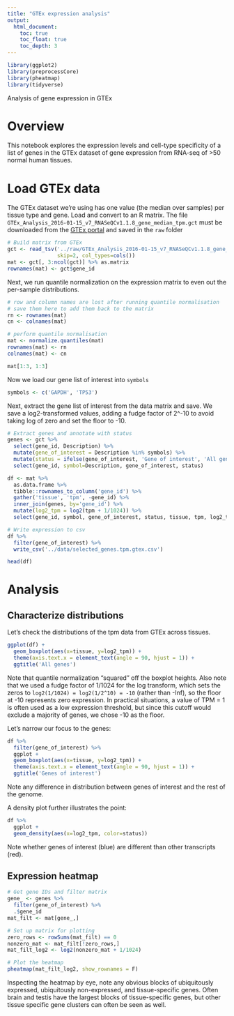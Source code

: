 ```yaml
---
title: "GTEx expression analysis"
output:
  html_document:
    toc: true
    toc_float: true
    toc_depth: 3
---
```


```r
library(ggplot2)
library(preprocessCore)
library(pheatmap)
library(tidyverse)
```

Analysis of gene expression in GTEx

# Overview

This notebook explores the expression levels and cell-type specificity of a list of genes in the GTEx dataset of gene expression from RNA-seq of >50 normal human tissues.

# Load GTEx data
The GTEx dataset we're using has one value (the median over samples) per tissue type and gene. Load and convert to an R matrix. The file `GTEx_Analysis_2016-01-15_v7_RNASeQCv1.1.8_gene_median_tpm.gct` must be downloaded from the [GTEx portal](https://www.gtexportal.org/home/datasets) and saved in the `raw` folder

```r
# Build matrix from GTEx
gct <- read_tsv('../raw/GTEx_Analysis_2016-01-15_v7_RNASeQCv1.1.8_gene_median_tpm.gct', 
                skip=2, col_types=cols())
mat <- gct[, 3:ncol(gct)] %>% as.matrix
rownames(mat) <- gct$gene_id
```

Next, we run quantile normalization on the expression matrix to even out the per-sample distributions.

```r
# row and column names are lost after running quantile normalisation
# save them here to add them back to the matrix
rn <- rownames(mat)
cn <- colnames(mat)

# perform quantile normalisation
mat <- normalize.quantiles(mat)
rownames(mat) <- rn
colnames(mat) <- cn

mat[1:3, 1:3]
```

Now we load our gene list of interest into `symbols`

```r
symbols <- c('GAPDH', 'TP53')
```

Next, extract the gene list of interest from the data matrix and save. We save a log2-transformed values, adding a fudge factor of 2^-10 to avoid taking log of zero and set the floor to -10.

```r
# Extract genes and annotate with status
genes <- gct %>%
  select(gene_id, Description) %>%
  mutate(gene_of_interest = Description %in% symbols) %>%
  mutate(status = ifelse(gene_of_interest, 'Gene of interest', 'All genes')) %>%
  select(gene_id, symbol=Description, gene_of_interest, status)

df <- mat %>%
  as.data.frame %>%
  tibble::rownames_to_column('gene_id') %>%
  gather('tissue', 'tpm', -gene_id) %>%
  inner_join(genes, by='gene_id') %>%
  mutate(log2_tpm = log2(tpm + 1/1024)) %>%
  select(gene_id, symbol, gene_of_interest, status, tissue, tpm, log2_tpm)

# Write expression to csv
df %>%
  filter(gene_of_interest) %>%
  write_csv('../data/selected_genes.tpm.gtex.csv')

head(df)
```

# Analysis

## Characterize distributions
Let's check the distributions of the tpm data from GTEx across tissues.
```r
ggplot(df) + 
  geom_boxplot(aes(x=tissue, y=log2_tpm)) +
  theme(axis.text.x = element_text(angle = 90, hjust = 1)) +
  ggtitle('All genes')
```

Note that quantile normalization "squared" off the boxplot heights. Also note that we used a fudge factor of 1/1024 for the log transform, which sets the zeros to `log2(1/1024) = log2(1/2^10) = -10` (rather than -Inf), so the floor at -10 represents zero expression. In practical situations, a value of TPM = 1 is often used as a low expression threshold, but since this cutoff would exclude a majority of genes, we chose -10 as the floor.

Let's narrow our focus to the genes:
```r
df %>% 
  filter(gene_of_interest) %>%
  ggplot + 
  geom_boxplot(aes(x=tissue, y=log2_tpm)) + 
  theme(axis.text.x = element_text(angle = 90, hjust = 1)) +
  ggtitle('Genes of interest')
```

Note any difference in distribution between genes of interest and the rest of the genome.

A density plot further illustrates the point:

```r
df %>% 
  ggplot +
  geom_density(aes(x=log2_tpm, color=status))
```

Note whether genes of interest (blue) are different than other transcripts (red).


## Expression heatmap
```r
# Get gene IDs and filter matrix
gene_ <- genes %>% 
  filter(gene_of_interest) %>%
  .$gene_id
mat_filt <- mat[gene_,]

# Set up matrix for plotting
zero_rows <- rowSums(mat_filt) == 0
nonzero_mat <- mat_filt[!zero_rows,]
mat_filt_log2 <- log2(nonzero_mat + 1/1024)

# Plot the heatmap
pheatmap(mat_filt_log2, show_rownames = F)
```

Inspecting the heatmap by eye, note any obvious blocks of ubiquitously expressed, ubiquitously non-expressed, and tissue-specific genes. Often brain and testis have the largest blocks of tissue-specific genes, but other tissue specific gene clusters can often be seen as well. 




